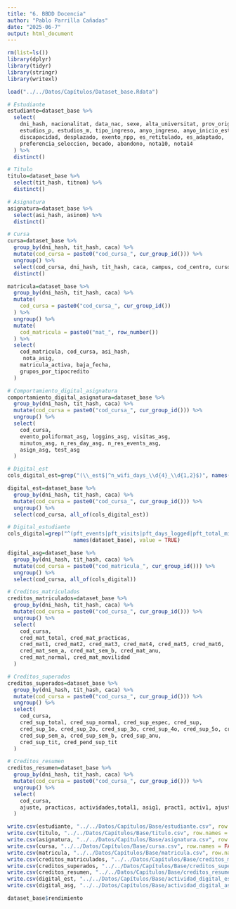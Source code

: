 ```yaml
---
title: "6. BBDD Docencia"
author: "Pablo Parrilla Cañadas"
date: "2025-06-7"
output: html_document
---
```



```r
rm(list=ls())
library(dplyr)
library(tidyr)
library(stringr)
library(writexl)

load("../../Datos/Capítulos/Dataset_base.Rdata")

```


```r
# Estudiante
estudiante=dataset_base %>%
  select(
    dni_hash, nacionalitat, data_nac, sexe, alta_universitat, prov_origen,
    estudios_p, estudios_m, tipo_ingreso, anyo_ingreso, anyo_inicio_estudios,
    discapacidad, desplazado, exento_npp, es_retitulado, es_adaptado,
    preferencia_seleccion, becado, abandono, nota10, nota14
  ) %>%
  distinct()

```

```r
# Titulo
titulo=dataset_base %>%
  select(tit_hash, titnom) %>%
  distinct()

```

```r
# Asignatura
asignatura=dataset_base %>%
  select(asi_hash, asinom) %>%
  distinct()

```

```r
# Cursa
cursa=dataset_base %>%
  group_by(dni_hash, tit_hash, caca) %>%
  mutate(cod_cursa = paste0("cod_cursa_", cur_group_id())) %>%
  ungroup() %>%
  select(cod_cursa, dni_hash, tit_hash, caca, campus, cod_centro, curso_mas_bajo, curso_mas_alto,rendimiento_total,abandono) %>%
  distinct()

```


```r
matricula=dataset_base %>%
  group_by(dni_hash, tit_hash, caca) %>%
  mutate(
    cod_cursa = paste0("cod_cursa_", cur_group_id())
  ) %>%
  ungroup() %>%
  mutate(
    cod_matricula = paste0("mat_", row_number())
  ) %>%
  select(
    cod_matricula, cod_cursa, asi_hash,
     nota_asig,
    matricula_activa, baja_fecha,
    grupos_por_tipocredito
  )

```


```r
# Comportamiento_digital_asignatura
comportamiento_digital_asignatura=dataset_base %>%
  group_by(dni_hash, tit_hash, caca) %>%
  mutate(cod_cursa = paste0("cod_cursa_", cur_group_id())) %>%
  ungroup() %>%
  select(
    cod_cursa,
    evento_poliformat_asg, loggins_asg, visitas_asg,
    minutos_asg, n_res_day_asg, n_res_events_asg,
    asign_asg, test_asg
  )

```


```r
# Digital_est
cols_digital_est=grep("(\\_est$|^n_wifi_days_\\d{4}_\\d{1,2}$)", names(dataset_base), value = TRUE)

digital_est=dataset_base %>%
  group_by(dni_hash, tit_hash, caca) %>%
  mutate(cod_cursa = paste0("cod_cursa_", cur_group_id())) %>%
  ungroup() %>%
  select(cod_cursa, all_of(cols_digital_est))

```

```r
# Digital_estudiante
cols_digital=grep("^(pft_events|pft_visits|pft_days_logged|pft_total_minutes|n_resource_days|resource_events|pft_assignment_submissions|pft_test_submissions)_\\d{4}_\\d{1,2}",
                     names(dataset_base), value = TRUE)

digital_asg=dataset_base %>%
  group_by(dni_hash, tit_hash, caca) %>%
  mutate(cod_cursa = paste0("cod_matricula_", cur_group_id())) %>%
  ungroup() %>%
  select(cod_cursa, all_of(cols_digital))

```


```r
# Creditos_matriculados
creditos_matriculados=dataset_base %>%
  group_by(dni_hash, tit_hash, caca) %>%
  mutate(cod_cursa = paste0("cod_cursa_", cur_group_id())) %>%
  ungroup() %>%
  select(
    cod_cursa,
    cred_mat_total, cred_mat_practicas,
    cred_mat1, cred_mat2, cred_mat3, cred_mat4, cred_mat5, cred_mat6,
    cred_mat_sem_a, cred_mat_sem_b, cred_mat_anu,
    cred_mat_normal, cred_mat_movilidad
  )

```

```r
# Creditos_superados
creditos_superados=dataset_base %>%
  group_by(dni_hash, tit_hash, caca) %>%
  mutate(cod_cursa = paste0("cod_cursa_", cur_group_id())) %>%
  ungroup() %>%
  select(
    cod_cursa,
    cred_sup_total, cred_sup_normal, cred_sup_espec, cred_sup,
    cred_sup_1o, cred_sup_2o, cred_sup_3o, cred_sup_4o, cred_sup_5o, cred_sup_6o,
    cred_sup_sem_a, cred_sup_sem_b, cred_sup_anu,
    cred_sup_tit, cred_pend_sup_tit
  )

```


```r
# Creditos_resumen
creditos_resumen=dataset_base %>%
  group_by(dni_hash, tit_hash, caca) %>%
  mutate(cod_cursa = paste0("cod_cursa_", cur_group_id())) %>%
  ungroup() %>%
  select(
    cod_cursa,
    ajuste, practicas, actividades,total1, asig1, pract1, activ1, ajuste1
  )

```



```r
write.csv(estudiante, "../../Datos/Capítulos/Base/estudiante.csv", row.names = FALSE)
write.csv(titulo, "../../Datos/Capítulos/Base/titulo.csv", row.names = FALSE)
write.csv(asignatura, "../../Datos/Capítulos/Base/asignatura.csv", row.names = FALSE)
write.csv(cursa, "../../Datos/Capítulos/Base/cursa.csv", row.names = FALSE)
write.csv(matricula, "../../Datos/Capítulos/Base/matricula.csv", row.names = FALSE)
write.csv(creditos_matriculados, "../../Datos/Capítulos/Base/creditos_matriculados.csv", row.names = FALSE)
write.csv(creditos_superados, "../../Datos/Capítulos/Base/creditos_superados.csv", row.names = FALSE)
write.csv(creditos_resumen, "../../Datos/Capítulos/Base/creditos_resumen.csv", row.names = FALSE)
write.csv(digital_est, "../../Datos/Capítulos/Base/actividad_digital_estudiante.csv", row.names = FALSE)
write.csv(digital_asg, "../../Datos/Capítulos/Base/actividad_digital_asignatura.csv", row.names = FALSE)

```


```r
dataset_base$rendimiento
```

